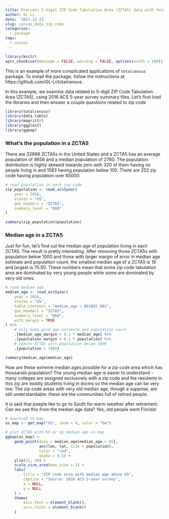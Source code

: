 ```yaml
---
title: Proccess 5-digit ZIP Code Tabulation Area (ZCTA5) data with totalcensus package
author: GL Li
date: '2017-12-23'
slug: census_data_zip_code
categories:
  - package
tags:
  - census
---
```

```r
library(knitr)
opts_chunk$set(message = FALSE, warning = FALSE, options(width = 100))
```

This is an example of more complicated applications of `totalcensus` package. To install the package, follow the instructions at https://github.com/GL-Li/totalcensus.

In this example, we examine data related to 5-digit ZIP Code Tabulation Area (ZCTA5), using 2016 ACS 5-year survey summary files. Let's first load the libraries and then answer a couple questions related to zip code

```r
library(totalcensus)
library(data.table)
library(magrittr)
library(ggplot2)
library(ggmap)
```


### What's the population in a ZCTA5
There are 32898 ZCTA5s in the United States and a ZCTA5 has an average population of 9656 and a median population of 2780. The population distribution is highly skewed towards zero with 320 of them having no people living in and 1583 having population below 100. There are 252 zip code having population over 65000.

```r
# read population in each zip code
zip_population <- read_acs5year(
    year = 2016,
    states = "US",
    geo_headers = "ZCTA5",
    summary_level = "860"
)

summary(zip_population$population)
```


### Median age in a ZCTA5
Just for fun, let's find out the median age of population living in each ZCTA5. The result is pretty interesting. After removing those ZCTA5s with population below 1000 and those with larger margin of error in median age estimate and population count, the smallest median age of a ZCTA5 is 19 and largest is 75.50. These numbers mean that some zip code tabulation area are dominated by very young people while some are dominated by very old ones. 

```r
# read median age 
median_age <- read_acs5year(
    year = 2016,
    states = "US",
    table_contents = "median_age = B01002_001",
    geo_headers = "ZCTA5",
    summary_level = "860",
    with_margin = TRUE
) %>%
    # only keep good age estimate and population count
    .[median_age_margin < 0.1 * median_age] %>%
    .[population_margin < 0.1 * population] %>%
    # remove ZCTA5 with population below 1000
    .[population > 1000]

summary(median_age$median_age)
```

How are these extreme median ages possible for a zip code area which has thousands population? The young median age is easier to understand - many colleges are assigned exclusively with a zip code and the residents in this zip are mostly students living in dorms so the median age can be very low. The zip code areas with very old median age, though a supprise, are still understandable: these are the communities full of retired people.

It is said that poeple like to go to South for warm weather after retirement. Can we see this from the median age data? Yes, old people went Florida!

```r
# download US map
us_map <- get_map("US", zoom = 4, color = "bw")

# plot ZCTA5 with 65 or up median age on map
ggmap(us_map) + 
    geom_point(data = median_age[median_age > 65], 
               aes(lon, lat, size = population),
               color = "red",
               alpha = 0.5) +
    ylim(25, 50) +
    scale_size_area(max_size = 3) +
    labs(
        title = "ZIP code area with median age above 65",
        caption = "Source: 2016 ACS 5-year survey",
        x = NULL,
        y = NULL
    ) +
    theme(
        axis.text = element_blank(),
        axis.ticks = element_blank()
    )
```

